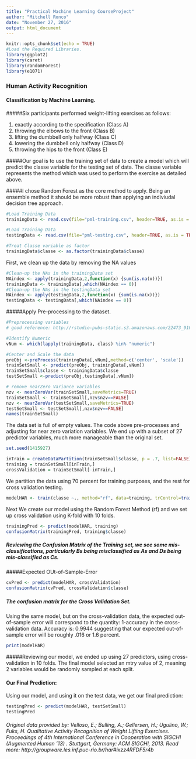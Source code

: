 ```yaml
---
title: "Practical Machine Learning CourseProject"
author: "Mitchell Ronco"
date: "November 27, 2016"
output: html_document
---
```


```r
knitr::opts_chunk$set(echo = TRUE)
#Load the Required Libraries.
library(ggplot2)
library(caret)
library(randomForest)
library(e1071)
```

### Human Activity Recognition
#### Classification by Machine Learning.

#####Six participants performed weight-lifting exercises as follows:  

1.  exactly according to the specification (Class A)
2.  throwing the elbows to the front (Class B)
3.  lifting the dumbbell only halfway (Class C)
4.  lowering the dumbbell only halfway (Class D)
5.  throwing the hips to the front (Class E)


#####Our goal is to use the training set of data to create a model which will predict the classe variable for the testing set of data.  The classe variable represents the method which was used to perform the exercise as detailed above.

#####I chose Random Forest as the core method to apply.  Being an ensemble method it should be more robust than applying an indiviudal decision tree approach.

```r
#Load Training Data
trainingData <- read.csv(file="pml-training.csv", header=TRUE, as.is = TRUE, stringsAsFactors = FALSE, sep=",", na.strings=c('NA','','#DIV/0!'))

#Load Training Data
testingData <- read.csv(file="pml-testing.csv", header=TRUE, as.is = TRUE, stringsAsFactors = FALSE, sep=",", na.strings=c('NA','','#DIV/0!'))

#Treat Classe variable as factor
trainingData$classe <- as.factor(trainingData$classe) 
```

First, we clean up the data by removing the NA values
```r
#Clean-up the NAs in the trainingData set
NAindex <- apply(trainingData,2,function(x) {sum(is.na(x))}) 
trainingData <- trainingData[,which(NAindex == 0)]
#Clean-up the NAs in the testingData set
NAindex <- apply(testingData,2,function(x) {sum(is.na(x))}) 
testingData <- testingData[,which(NAindex == 0)]
```

#####Apply Pre-processing to the dataset.
```r
#Preprocessing variables
# good reference: http://rstudio-pubs-static.s3.amazonaws.com/22473_910f516b7db74712b035029bac65241c.html

#Identify Numeric
vNum <- which(lapply(trainingData, class) %in% "numeric")

#Center and Scale the data
preObj <-preProcess(trainingData[,vNum],method=c('center', 'scale'))
trainSetSmall <- predict(preObj, trainingData[,vNum])
trainSetSmall$classe <- trainingData$classe
testSetSmall <-predict(preObj,testingData[,vNum])
```


```r
# remove nearZero Variance variables
nzv <- nearZeroVar(trainSetSmall,saveMetrics=TRUE)
trainSetSmall <- trainSetSmall[,nzv$nzv==FALSE]
nzv <- nearZeroVar(testSetSmall,saveMetrics=TRUE)
testSetSmall <- testSetSmall[,nzv$nzv==FALSE]
names(trainSetSmall)
```
The data set is full of empty values.  The code above pre-processes and adjusting for near zero variation variables.  We end up with a subset of 27 predictor variables, much more manageable than the original set.

```r
set.seed(1415927)

inTrain = createDataPartition(trainSetSmall$classe, p = .7, list=FALSE)
training = trainSetSmall[inTrain,]
crossValidation = trainSetSmall[-inTrain,]
```
We partition the data using 70 percent for training purposes, and the rest for cross validation testing.

```r
modelHAR <- train(classe ~., method="rf", data=training, trControl=trainControl(method='cv'), number=10, allowParallel=TRUE )
```
Next We create our model using the Random Forest Method (rf) and we set up cross validation using K-fold with 10 folds.

```r
trainingPred <- predict(modelHAR, training)
confusionMatrix(trainingPred, training$classe)
```
##### Reviewing the Confusion Matrix of the Training set, we see some mis-classifications, particularly Bs being misclassified as As and Ds being mis-classified as Cs.


#####Expected OUt-of-Sample-Error
```r
cvPred <- predict(modelHAR, crossValidation)
confusionMatrix(cvPred, crossValidation$classe)
```
##### The confusion matrix for the Cross Validation Set.
Using the same model, but on the cross-validation data, the expected out-of-sample error will correspond to the quantity: 1-accuracy in the cross-validation data.   Accuracy is:  0.9944 suggesting that our expected out-of-sample error will be roughly .016 or 1.6 percent.


```r
print(modelHAR)
```
#####Reviewing our model, we ended up using 27 predictors, using cross-validation in 10 folds.  The final model selected an mtry value of 2, meaning 2 variables would be randomly sampled at each split. 


#### Our Final Prediction:
Using our model, and using it on the test data, we get our final prediction:
```r
testingPred <- predict(modelHAR, testSetSmall)
testingPred
```




###### Original data provided by:  Velloso, E.; Bulling, A.; Gellersen, H.; Ugulino, W.; Fuks, H. Qualitative Activity Recognition of Weight Lifting Exercises. Proceedings of 4th International Conference in Cooperation with SIGCHI (Augmented Human '13) . Stuttgart, Germany: ACM SIGCHI, 2013. Read more: http://groupware.les.inf.puc-rio.br/har#ixzz4RFDF5r4b
